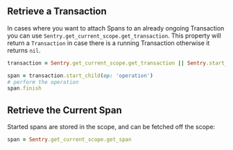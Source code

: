## Retrieve a Transaction

In cases where you want to attach Spans to an already ongoing Transaction you can use `Sentry.get_current_scope.get_transaction`. This property will return a `Transaction` in case there is a running Transaction otherwise it returns `nil`.

```ruby
transaction = Sentry.get_current_scope.get_transaction || Sentry.start_transaction(name: 'task')

span = transaction.start_child(op: 'operation')
# perform the operation
span.finish
```

## Retrieve the Current Span

Started spans are stored in the scope, and can be fetched off the scope:

```ruby
span = Sentry.get_current_scope.get_span
```
